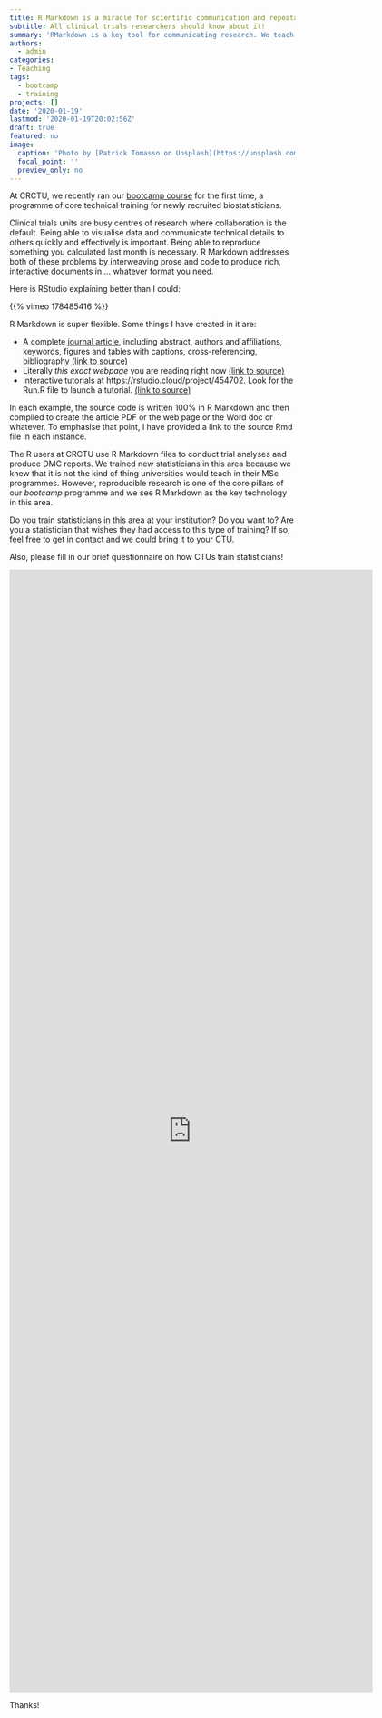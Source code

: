 ```yaml
---
title: R Markdown is a miracle for scientific communication and repeatable research
subtitle: All clinical trials researchers should know about it!
summary: 'RMarkdown is a key tool for communicating research. We teach it to new starters at CRCTU.'
authors: 
  - admin
categories:
- Teaching
tags:
  - bootcamp
  - training
projects: []
date: '2020-01-19'
lastmod: '2020-01-19T20:02:56Z'
draft: true
featured: no
image:
  caption: 'Photo by [Patrick Tomasso on Unsplash](https://unsplash.com/photos/QMDap1TAu0g)'
  focal_point: ''
  preview_only: no
---
```


At CRCTU, we recently ran our [bootcamp course](/courses/bootcamp/) for the first time, a programme of core technical training for newly recruited biostatisticians.

Clinical trials units are busy centres of research where collaboration is the default.
Being able to visualise data and communicate technical details to others quickly and effectively is important.
Being able to reproduce something you calculated last month is necessary.
R Markdown addresses both of these problems by interweaving prose and code to produce rich, interactive documents in ... whatever format you need.

Here is RStudio explaining better than I could:

{{% vimeo 178485416 %}}

R Markdown is super flexible. Some things I have created in it are:

* A complete [journal article](https://arxiv.org/pdf/1907.00161.pdf), including abstract, authors and affiliations, keywords, figures and tables with captions, cross-referencing, bibliography [(link to source)](https://raw.githubusercontent.com/brockk/trialr-jss/master/trialr.Rmd)
* Literally *this exact webpage* you are reading right now [(link to source)](https://raw.githubusercontent.com/brockk/brockk-io/master/content/post/rmarkdown-in-trials/index.Rmd)
* Interactive tutorials at https://rstudio.cloud/project/454702. Look for the Run.R file to launch a tutorial. [(link to source)](https://raw.githubusercontent.com/brockk/bootcamp/master/inst/tutorials/intro/intro.Rmd)

In each example, the source code is written 100% in R Markdown and then compiled to create the article PDF or the web page or the Word doc or whatever.
To emphasise that point, I have provided a link to the source Rmd file in each instance.

The R users at CRCTU use R Markdown files to conduct trial analyses and produce DMC reports.
We trained new statisticians in this area because we knew that it is not the kind of thing universities would teach in their MSc programmes.
However, reproducible research is one of the core pillars of our *bootcamp* programme and we see R Markdown as the key technology in this area.

Do you train statisticians in this area at your institution?
Do you want to?
Are you a statistician that wishes they had access to this type of training?
If so, feel free to get in contact and we could bring it to your CTU.

Also, please fill in our brief questionnaire on how CTUs train statisticians!

<iframe src="https://docs.google.com/forms/d/e/1FAIpQLScjzv7bka0qonsyvYpZ-__OiOXThaVfc99JAF5f3JruTEZbYg/viewform?embedded=true" width="640" height="1976" frameborder="0" marginheight="0" marginwidth="0">Loading…</iframe>

Thanks!
